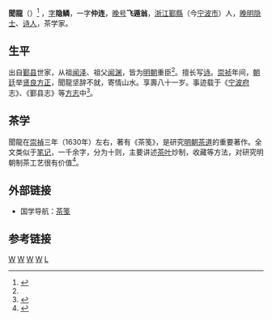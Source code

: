 '''聞龍'''（{{bd|1551年|8月6日|1631年|4月29日|catIdx=W聞}}）<ref name="wen life">{{cite journal |author=竺济法 |title=晚明宁波四位茶书作者茶事及生平小考(续) |journal=《中国茶叶》 |issue=第03期 |year=2010年 |url=http://wuxizazhi.cnki.net/Search/CAYA201003022.html |access-date=2014-07-15 |archive-date=2014-07-19 |archive-url=https://web.archive.org/web/20140719103445/http://wuxizazhi.cnki.net/Search/CAYA201003022.html |dead-url=no }}</ref> ，[[表字|字]]'''隐鳞'''，一字'''仲连'''，[[晚号|晚号]]'''飞遁翁'''，[[浙江等處承宣布政使司|浙江]][[鄞縣|鄞縣]]（今[[宁波市|宁波市]]）人，[[晚明|晚明]][[隐士|隐士]]、[[诗人|诗人]]，茶学家。

==生平==
出自[[鄞县|鄞县]]世家，从祖[[闻泽|闻泽]]、祖父[[闻渊|闻渊]]，皆为[[明朝|明朝]]重臣<ref name="wen life"/>。擅长写[[诗|诗]]。[[崇祯|崇祯]]年间，[[朝廷|朝廷]]举[[察舉|贤良方正]]，聞龍坚辞不就，寄情山水。享壽八十一岁。事迹载于《[[宁波府|宁波府]]志》、《鄞县志》等[[方志|方志]]中<ref>{{cite book|volume= |title=《明代茶文化藝術》|author=廖建智 |editor= |edition= |year=2007-02-01 |accessdate=2014-07-15 |location=|page=271 |isbn=9789866909399 |publisher=秀威資訊}}</ref>。

==茶学==
聞龍在[[崇禎|崇禎]]三年（1630年）左右，著有《茶笺》，是研究[[明朝|明朝]][[茶道|茶道]]的重要著作。全文类似于[[笔记|笔记]]，一千余字，分为十则，主要讲述[[茶叶|茶叶]]炒制，收藏等方法，对研究明朝制茶工艺很有价值<ref name="wen tea">{{cite web |url=http://www.yxarchive.gov.cn/yxdaweb/platformData/infoplat/workflow/docs/201210/d_256006.htm |title=闻龙的《茶笺》 |accessdate=2014-07-15 |language=zh-CN |archive-url=https://web.archive.org/web/20140718002957/http://www.yxarchive.gov.cn/yxdaweb/platformData/infoplat/workflow/docs/201210/d_256006.htm |archive-date=2014-07-18 |dead-url=yes }}</ref>。

==外部链接==
* 国学导航：[http://www.guoxue123.com/zhibu/0201/0200/224.htm 茶笺] {{Wayback|url=http://www.guoxue123.com/zhibu/0201/0200/224.htm |date=20130912211024 }}

==参考链接==
{{reflist}}

{{DEFAULTSORT:Wen闻}}

[[Category:明朝隐士|W]]
[[Category:中国茶人|W]]
[[Category:明朝诗人|W]]
[[Category:鄞县人|W]]
[[Category:聞姓|L]]
